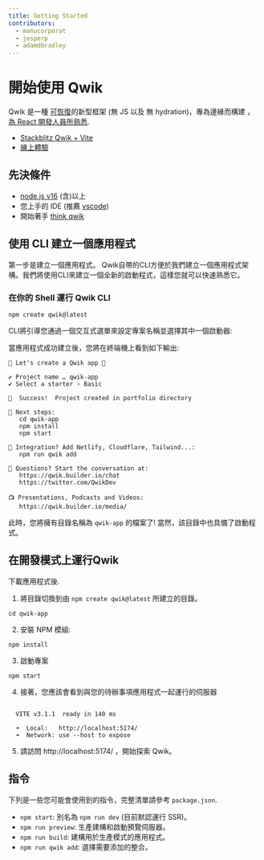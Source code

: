```yaml
---
title: Getting Started
contributors:
  - manucorporat
  - jesperp
  - adamdbradley
---
```


# 開始使用 Qwik

Qwik 是一種 [可恢復](../concepts/resumable/index.mdx)的新型框架 (無 JS 以及 無 hydration)，專為邊緣而構建 ， [為 React 開發人員所熟悉](../cheat/qwik-react/index.mdx).

- [Stackblitz Qwik + Vite](https://qwik.new)
- [線上體驗](/examples/reactivity/counter/)

## 先決條件

- [node.js v16](https://nodejs.org/en/download/) (含)以上
- 您上手的 IDE (推薦 [vscode](https://code.visualstudio.com/))
- 開始著手 [think qwik](../think-qwik/index.mdx)


## 使用 CLI 建立一個應用程式

第一步是建立一個應用程式。 Qwik自帶的CLI方便於我們建立一個應用程式架構。我們將使用CLI來建立一個全新的啟動程式，這樣您就可以快速熟悉它。

### 在你的 Shell 運行 Qwik CLI

```shell
npm create qwik@latest
```

CLI將引導您通過一個交互式選單來設定專案名稱並選擇其中一個啟動器:

<script id="asciicast-514542" src="https://asciinema.org/a/514542.js" async></script>

當應用程式成功建立後，您將在終端機上看到如下輸出:

```shell
💫 Let's create a Qwik app 💫

✔ Project name … qwik-app
✔ Select a starter › Basic

🦄  Success!  Project created in portfolio directory

🐰 Next steps:
   cd qwik-app
   npm install
   npm start

💬 Integration? Add Netlify, Cloudflare, Tailwind...:
   npm run qwik add

💬 Questions? Start the conversation at:
   https://qwik.builder.io/chat
   https://twitter.com/QwikDev

📺 Presentations, Podcasts and Videos:
   https://qwik.builder.io/media/
```

此時，您將擁有目錄名稱為 `qwik-app` 的檔案了! 當然，該目錄中也具備了啟動程式。

## 在開發模式上運行Qwik

下載應用程式後.

1. 將目錄切換到由 `npm create qwik@latest` 所建立的目錄。


```shell
cd qwik-app
```

2. 安裝 NPM 模組:

```shell
npm install
```

3. 啟動專案

```shell
npm start
```

4. 接著，您應該會看到與您的待辦事項應用程式一起運行的伺服器

```shell

  VITE v3.1.1  ready in 140 ms

  ➜  Local:   http://localhost:5174/
  ➜  Network: use --host to expose

```

5. 請訪問 http://localhost:5174/ ，開始探索 Qwik。

## 指令

下列是一些您可能會使用到的指令，完整清單請參考 `package.json`.

- `npm start`: 別名為 `npm run dev` (目前默認運行 SSR)。
- `npm run preview`: 生產建構和啟動預覽伺服器。
- `npm run build`: 建構用於生產模式的應用程式。
- `npm run qwik add`: 選擇需要添加的整合。
